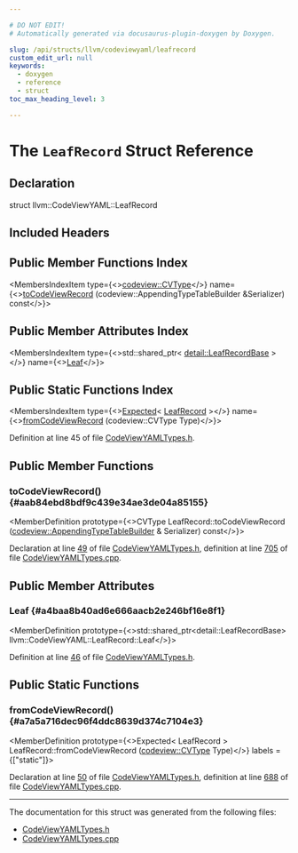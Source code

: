 ```yaml
---

# DO NOT EDIT!
# Automatically generated via docusaurus-plugin-doxygen by Doxygen.

slug: /api/structs/llvm/codeviewyaml/leafrecord
custom_edit_url: null
keywords:
  - doxygen
  - reference
  - struct
toc_max_heading_level: 3

---
```





# The `LeafRecord` Struct Reference

<DoxygenPage pluginConfig={pluginConfig}>



## Declaration

<CodeBlock>struct llvm::CodeViewYAML::LeafRecord</CodeBlock>

## Included Headers

<IncludesList>
<IncludesListItem
  filePath="llvm/ObjectYAML/CodeViewYAMLTypes.h"
  permalink="/docs/api/files/include/include/llvm/include/llvm/objectyaml/codeviewyamltypes-h"
  isLocal="true" />
</IncludesList>

## Public Member Functions Index

<MembersIndex>

<MembersIndexItem
  type={<><a href="/docs/api/namespaces/llvm/codeview/#a238eda31f74c0f0f3224f71b50b7d165">codeview::CVType</a></>}
  name={<><a href="#aab84ebd8bdf9c439e34ae3de04a85155">toCodeViewRecord</a> (codeview::AppendingTypeTableBuilder &amp;Serializer) const</>}>
</MembersIndexItem>

</MembersIndex>

## Public Member Attributes Index

<MembersIndex>

<MembersIndexItem
  type={<>std::shared&#95;ptr&lt; <a href="/docs/api/structs/llvm/codeviewyaml/detail/leafrecordbase">detail::LeafRecordBase</a> &gt;</>}
  name={<><a href="#a4baa8b40ad6e666aacb2e246bf16e8f1">Leaf</a></>}>
</MembersIndexItem>

</MembersIndex>

## Public Static Functions Index

<MembersIndex>

<MembersIndexItem
  type={<><a href="/docs/api/classes/llvm/expected">Expected</a>&lt; <a href="/docs/api/structs/llvm/codeviewyaml/leafrecord">LeafRecord</a> &gt;</>}
  name={<><a href="#a7a5a716dec96f4ddc8639d374c7104e3">fromCodeViewRecord</a> (codeview::CVType Type)</>}>
</MembersIndexItem>

</MembersIndex>


Definition at line 45 of file <a href="/docs/api/files/include/include/llvm/include/llvm/objectyaml/codeviewyamltypes-h">CodeViewYAMLTypes.h</a>.

<SectionDefinition>

## Public Member Functions

### toCodeViewRecord() {#aab84ebd8bdf9c439e34ae3de04a85155}

<MemberDefinition
  prototype={<>CVType LeafRecord::toCodeViewRecord (<a href="/docs/api/classes/llvm/codeview/appendingtypetablebuilder">codeview::AppendingTypeTableBuilder</a> &amp; Serializer) const</>}>

Declaration at line <a href="/docs/api/files/include/include/llvm/include/llvm/objectyaml/codeviewyamltypes-h/#l00049">49</a> of file <a href="/docs/api/files/include/include/llvm/include/llvm/objectyaml/codeviewyamltypes-h">CodeViewYAMLTypes.h</a>, definition at line <a href="/docs/api/files/lib/lib/objectyaml/codeviewyamltypes-cpp/#l00705">705</a> of file <a href="/docs/api/files/lib/lib/objectyaml/codeviewyamltypes-cpp">CodeViewYAMLTypes.cpp</a>.
</MemberDefinition>

</SectionDefinition>

<SectionDefinition>

## Public Member Attributes

### Leaf {#a4baa8b40ad6e666aacb2e246bf16e8f1}

<MemberDefinition
  prototype={<>std::shared&#95;ptr&lt;detail::LeafRecordBase&gt; llvm::CodeViewYAML::LeafRecord::Leaf</>}>

Definition at line <a href="/docs/api/files/include/include/llvm/include/llvm/objectyaml/codeviewyamltypes-h/#l00046">46</a> of file <a href="/docs/api/files/include/include/llvm/include/llvm/objectyaml/codeviewyamltypes-h">CodeViewYAMLTypes.h</a>.
</MemberDefinition>

</SectionDefinition>

<SectionDefinition>

## Public Static Functions

### fromCodeViewRecord() {#a7a5a716dec96f4ddc8639d374c7104e3}

<MemberDefinition
  prototype={<>Expected&lt; LeafRecord &gt; LeafRecord::fromCodeViewRecord (<a href="/docs/api/namespaces/llvm/codeview/#a238eda31f74c0f0f3224f71b50b7d165">codeview::CVType</a> Type)</>}
  labels = {["static"]}>

Declaration at line <a href="/docs/api/files/include/include/llvm/include/llvm/objectyaml/codeviewyamltypes-h/#l00050">50</a> of file <a href="/docs/api/files/include/include/llvm/include/llvm/objectyaml/codeviewyamltypes-h">CodeViewYAMLTypes.h</a>, definition at line <a href="/docs/api/files/lib/lib/objectyaml/codeviewyamltypes-cpp/#l00688">688</a> of file <a href="/docs/api/files/lib/lib/objectyaml/codeviewyamltypes-cpp">CodeViewYAMLTypes.cpp</a>.
</MemberDefinition>

</SectionDefinition>

<hr/>

The documentation for this struct was generated from the following files:

<ul>
<li><a href="/docs/api/files/include/include/llvm/include/llvm/objectyaml/codeviewyamltypes-h">CodeViewYAMLTypes.h</a></li>
<li><a href="/docs/api/files/lib/lib/objectyaml/codeviewyamltypes-cpp">CodeViewYAMLTypes.cpp</a></li>
</ul>

</DoxygenPage>
